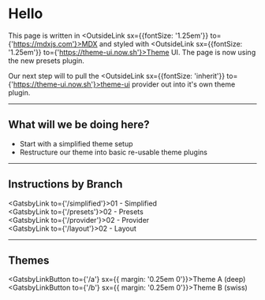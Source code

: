 

# Hello

This page is written in <OutsideLink sx={{fontSize: '1.25em'}} to={'https://mdxjs.com'}>MDX</OutsideLink> and styled with <OutsideLink sx={{fontSize: '1.25em'}} to={'https://theme-ui.now.sh'}>Theme UI</OutsideLink>. The page is now using the new presets plugin.

Our next step will to pull the <OutsideLink sx={{fontSize: 'inherit'}} to={'https://theme-ui.now.sh'}>theme-ui</OutsideLink> provider out into it's own theme plugin.

-----------------  

## What will we be doing here?

  * Start with a simplified theme setup
  * Restructure our theme into basic re-usable theme plugins
  
-----------------  

## Instructions by Branch


<GatsbyLink to={'/simplified'}>01 - Simplified</GatsbyLink><br />
<GatsbyLink to={'/presets'}>02 - Presets</GatsbyLink><br />
<GatsbyLink to={'/provider'}>02 - Provider</GatsbyLink><br />
<GatsbyLink to={'/layout'}>02 - Layout</GatsbyLink>

-----------------

## Themes

<GatsbyLinkButton to={'/a'} sx={{ margin: '0.25em 0'}}>Theme A (deep)</GatsbyLinkButton><br />
<GatsbyLinkButton to={'/b'} sx={{ margin: '0.25em 0'}}>Theme B (swiss)</GatsbyLinkButton>

